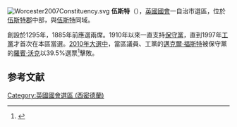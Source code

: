 [[File:Worcester2007Constituency.svg|right]]
'''伍斯特'''（{{lang-en|Worcester}}），[[英國|英國]][[英國國會|國會]]一自治市選區，位於[[伍斯特郡|伍斯特郡]]中部，與[[伍斯特|伍斯特]]同域。

創設於1295年，1885年前應選兩席。1910年以來一直支持[[保守黨_(英國)|保守黨]]，直到1997年[[工黨_(英國)|工黨]]才首次在本區當選。[[2010年英國大選|2010年大選中]]，當區議員、工黨的[[邁克爾·福斯特|邁克爾·福斯特]]被保守黨的[[羅賓·沃克|羅賓·沃克]]以39.5%選票<ref name="">{{cite news|publisher=[[英國廣播公司|英國廣播公司]]
|date=2010年5月7日
|title=Election 2010/Constituency/Worcester
|url=http://news.bbc.co.uk/1/shared/election2010/results/constituency/f28.stm
}}</ref>擊敗。

==参考文献==
<div class="references-small">
<references></references>
</div>

{{DEFAULTSORT:Worcestershire Mid}}
[[Category:英國國會選區_(西密德蘭)|Category:英國國會選區 (西密德蘭)]]